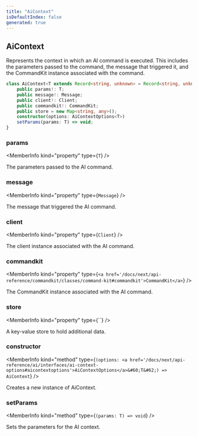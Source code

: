 ```yaml
---
title: "AiContext"
isDefaultIndex: false
generated: true
---
```



<!-- This file was generated from the CommandKit source. Do not modify. Instead, re-run the "docgen" script -->


## AiContext

<GenerationInfo sourceFile="packages/ai/src/context.ts" sourceLine="29" packageName="@commandkit/ai" />

Represents the context in which an AI command is executed.
This includes the parameters passed to the command, the message that triggered it,
and the CommandKit instance associated with the command.

```ts title="Signature"
class AiContext<T extends Record<string, unknown> = Record<string, unknown>> {
    public params!: T;
    public message!: Message;
    public client!: Client;
    public commandkit!: CommandKit;
    public store = new Map<string, any>();
    constructor(options: AiContextOptions<T>)
    setParams(params: T) => void;
}
```

<div className="members-wrapper">

### params

<MemberInfo kind="property" type={`T`}   />

The parameters passed to the AI command.
### message

<MemberInfo kind="property" type={`Message`}   />

The message that triggered the AI command.
### client

<MemberInfo kind="property" type={`Client`}   />

The client instance associated with the AI command.
### commandkit

<MemberInfo kind="property" type={`<a href='/docs/next/api-reference/commandkit/classes/command-kit#commandkit'>CommandKit</a>`}   />

The CommandKit instance associated with the AI command.
### store

<MemberInfo kind="property" type={``}   />

A key-value store to hold additional data.
### constructor

<MemberInfo kind="method" type={`(options: <a href='/docs/next/api-reference/ai/interfaces/ai-context-options#aicontextoptions'>AiContextOptions</a>&#60;T&#62;) => AiContext`}   />

Creates a new instance of AiContext.
### setParams

<MemberInfo kind="method" type={`(params: T) => void`}   />

Sets the parameters for the AI context.


</div>
